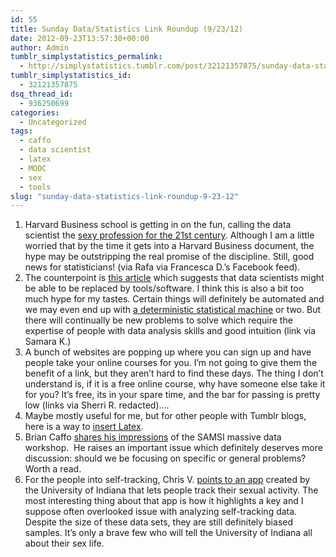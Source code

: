 ```yaml
---
id: 55
title: Sunday Data/Statistics Link Roundup (9/23/12)
date: 2012-09-23T13:57:30+00:00
author: Admin
tumblr_simplystatistics_permalink:
  - http://simplystatistics.tumblr.com/post/32121357875/sunday-data-statistics-link-roundup-9-23-12
tumblr_simplystatistics_id:
  - 32121357875
dsq_thread_id:
  - 936250699
categories:
  - Uncategorized
tags:
  - caffo
  - data scientist
  - latex
  - MOOC
  - sex
  - tools
slug: "sunday-data-statistics-link-roundup-9-23-12"
---
```

  1. Harvard Business school is getting in on the fun, calling the data scientist the <a href="http://hbr.org/2012/10/data-scientist-the-sexiest-job-of-the-21st-century/ar/1" target="_blank">sexy profession for the 21st century</a>. Although I am a little worried that by the time it gets into a Harvard Business document, the hype may be outstripping the real promise of the discipline. Still, good news for statisticians! (via Rafa via Francesca D.&#8217;s Facebook feed). 
  2. The counterpoint is <a href="http://www.forbes.com/sites/gilpress/2012/08/31/the-data-scientist-will-be-replaced-by-tools/" target="_blank">this article</a> which suggests that data scientists might be able to be replaced by tools/software. I think this is also a bit too much hype for my tastes. Certain things will definitely be automated and we may even end up with <a href="http://simplystatistics.org/post/30315018436/a-deterministic-statistical-machine" target="_blank">a deterministic statistical machine</a> or two. But there will continually be new problems to solve which require the expertise of people with data analysis skills and good intuition (link via Samara K.)
  3. A bunch of websites are popping up where you can sign up and have people take your online courses for you. I&#8217;m not going to give them the benefit of a link, but they aren&#8217;t hard to find these days. The thing I don&#8217;t understand is, if it is a free online course, why have someone else take it for you? It&#8217;s free, its in your spare time, and the bar for passing is pretty low (links via Sherri R. redacted)&#8230;.
  4. Maybe mostly useful for me, but for other people with Tumblr blogs, here is a way to <a href="http://is-r.tumblr.com/post/31792415116/embedding-latex-in-tumblr" target="_blank">insert Latex</a>.
  5. Brian Caffo <a href="http://samsiatrtp.wordpress.com/2012/09/20/brian-caffo-shares-his-impression-of-the-massive-datasets-opening-workshop/" target="_blank">shares his impressions</a> of the SAMSI massive data workshop.  He raises an important issue which definitely deserves more discussion: should we be focusing on specific or general problems? Worth a read. 
  6. For the people into self-tracking, Chris V. <a href="http://myyearofdata.wordpress.com/2012/09/18/bootytracking/" target="_blank">points to an app</a> created by the University of Indiana that lets people track their sexual activity. The most interesting thing about that app is how it highlights a key and I suppose often overlooked issue with analyzing self-tracking data. Despite the size of these data sets, they are still definitely biased samples. It&#8217;s only a brave few who will tell the University of Indiana all about their sex life. 
